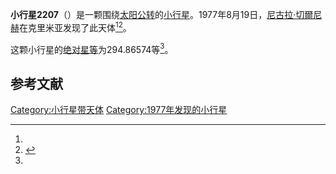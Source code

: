 {{Infobox planet
| bgcolour = #FFFFC0
| name = 2207 Antenor
| symbol = 
| image = 
| caption = 
| discovery = yes
| discovery_ref = 
| discoverer = [[尼古拉·切爾尼赫|尼古拉·切爾尼赫]]
| discovery_site = [[克里米亚|克里米亚]] 
| discovered = 1977年8月19日
| designations = yes
| mp_name = 
| named_after = 
| alt_names = 1977 QH1/ 1959 EM / 1971 BE1 / 1978 UU
| mp_category = [[特洛伊小行星|特洛伊小行星]]
| orbit_ref = <ref name="a">[http://ssd.jpl.nasa.gov/sbdb.cgi?sstr=2207 2207 Antenor] {{Wayback|url=http://ssd.jpl.nasa.gov/sbdb.cgi?sstr=2207 |date=20201126120302 }}，小行星數據庫瀏覽器（JPL Small-Body Database Browser）－[[美国国家航空航天局|美国国家航空航天局]]喷气推进实验室</ref>
| epoch = 2456400.5 (2013年4月18日更新)
| aphelion = {{convert|5.2188478|AU|km|3|abbr=on|lk=out}}
| perihelion = {{convert|5.0548074|AU|km|3|abbr=on}}
| semimajor = {{convert|5.1368276|AU|km|3|abbr=on}}
| eccentricity = 0.0159671
| period = 4252.466578 [[日|日]]<br />11.64[[儒略年|儒略年]]
| avg_speed = 
| inclination = 6.80810
| asc_node = 159.14287
| mean_anomaly = 
| arg_peri = 294.86574
| satellites = 
| physical_characteristics = yes
| dimensions = 
| mass = 
| density = 
| surface_grav = 
| escape_velocity = 
| sidereal_day = 
| axial_tilt = 
| pole_ecliptic_lat = 
| pole_ecliptic_lon = 
| albedo = 
| temperatures= 
| temp_name1 = 
| mean_temp_1 = 
| max_temp_1 = 
| temp_name2 = 
| max_temp_2 = 
| spectral_type = 
| abs_magnitude = 294.86574
}}

'''小行星2207'''（{{lang-en|2207 Antenor}}）是一颗围绕[[太阳|太阳]][[公转|公转]]的[[小行星|小行星]]。1977年8月19日，[[尼古拉·切爾尼赫|尼古拉·切爾尼赫]]在克里米亚发现了此天体<ref name="a" /><ref>{{cite news|title=小行星列表|url=http://cfa-www.harvard.edu/iau/lists/NumberedMPs.txt|accessdate=2013-07-08|newspaper=哈佛大学|archive-date=2008-05-17|archive-url=https://web.archive.org/web/20080517010638/http://cfa-www.harvard.edu/iau/lists/NumberedMPs.txt|dead-url=no}}</ref>。

这颗小行星的[[绝对星等|绝对星等]]为294.86574等<ref name="a" />。

==参考文献==
{{reflist}}
{{Minor Planet Number|[[小行星2206|小行星2206]]|[[小行星2208|小行星2208]]}}

{{小天体}}

[[Category:小行星带天体|Category:小行星带天体]]
[[Category:1977年发现的小行星|Category:1977年发现的小行星]]

{{asteroid-stub}}